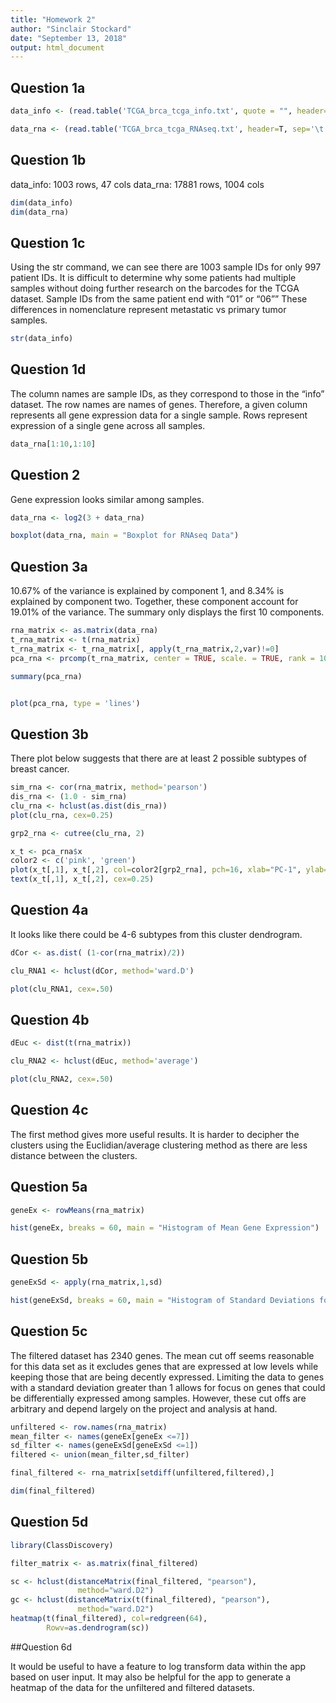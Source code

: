 ---
title: "Homework 2"
author: "Sinclair Stockard"
date: "September 13, 2018"
output: html_document
---

## Question 1a

```{r}

data_info <- (read.table('TCGA_brca_tcga_info.txt', quote = "", header=T, sep='\t'))

data_rna <- (read.table('TCGA_brca_tcga_RNAseq.txt', header=T, sep='\t',row.names = 1))
```


## Question 1b

data_info: 1003 rows, 47 cols
data_rna: 17881 rows, 1004 cols


```{r}
dim(data_info)
dim(data_rna)
```

## Question 1c

Using the str command, we can see there are 1003 sample IDs for only 997 patient IDs. It is difficult to determine why some patients had multiple samples without doing further research on the barcodes for the TCGA dataset. Sample IDs from the same patient end with "01" or "06"" These differences in nomenclature represent metastatic vs primary tumor samples. 

```{r}
str(data_info)
```

## Question 1d

The column names are sample IDs, as they correspond to those in the "info" dataset. The row names are names of genes. Therefore, a given column represents all gene expression data for a single sample. Rows represent expression of a single gene across all samples. 

```{r}
data_rna[1:10,1:10]

```

## Question 2

Gene expression looks similar among samples. 

```{r}

data_rna <- log2(3 + data_rna)

boxplot(data_rna, main = "Boxplot for RNAseq Data")

```

## Question 3a

10.67% of the variance is explained by component 1, and 8.34% is explained by component two. Together, these component account for 19.01% of the variance. The summary only displays the first 10 components.

```{r}

rna_matrix <- as.matrix(data_rna)
t_rna_matrix <- t(rna_matrix)
t_rna_matrix <- t_rna_matrix[, apply(t_rna_matrix,2,var)!=0]
pca_rna <- prcomp(t_rna_matrix, center = TRUE, scale. = TRUE, rank = 10)

summary(pca_rna)


plot(pca_rna, type = 'lines')

```

## Question 3b

There plot below suggests that there are at least 2 possible subtypes of breast cancer.

```{r}

sim_rna <- cor(rna_matrix, method='pearson') 
dis_rna <- (1.0 - sim_rna)
clu_rna <- hclust(as.dist(dis_rna)) 
plot(clu_rna, cex=0.25) 

grp2_rna <- cutree(clu_rna, 2)

x_t <- pca_rna$x 
color2 <- c('pink', 'green')
plot(x_t[,1], x_t[,2], col=color2[grp2_rna], pch=16, xlab="PC-1", ylab="PC-2") 
text(x_t[,1], x_t[,2], cex=0.25)


```


## Question 4a

It looks like there could be 4-6 subtypes from this cluster dendrogram.

```{r}

dCor <- as.dist( (1-cor(rna_matrix)/2))

clu_RNA1 <- hclust(dCor, method='ward.D')

plot(clu_RNA1, cex=.50)

```

## Question 4b


```{r}

dEuc <- dist(t(rna_matrix))

clu_RNA2 <- hclust(dEuc, method='average')

plot(clu_RNA2, cex=.50)

```

## Question 4c

The first method gives more useful results. It is harder to decipher the clusters using the Euclidian/average clustering method as there are less distance between the clusters.

## Question 5a

```{r}

geneEx <- rowMeans(rna_matrix)

hist(geneEx, breaks = 60, main = "Histogram of Mean Gene Expression")
```

## Question 5b


```{r}

geneExSd <- apply(rna_matrix,1,sd)

hist(geneExSd, breaks = 60, main = "Histogram of Standard Deviations for Gene Expression")
```

## Question 5c

The filtered dataset has 2340 genes. The mean cut off seems reasonable for this data set as it excludes genes that are expressed at low levels while keeping those that are being decently expressed. Limiting the data to genes with a standard deviation greater than 1 allows for focus on genes that could be differentially expressed among samples. However, these cut offs are arbitrary and depend largely on the project and analysis at hand. 

```{r}

unfiltered <- row.names(rna_matrix)
mean_filter <- names(geneEx[geneEx <=7])
sd_filter <- names(geneExSd[geneExSd <=1])
filtered <- union(mean_filter,sd_filter)

final_filtered <- rna_matrix[setdiff(unfiltered,filtered),]

dim(final_filtered)

```

## Question 5d

```{r}

library(ClassDiscovery)

filter_matrix <- as.matrix(final_filtered)

sc <- hclust(distanceMatrix(final_filtered, "pearson"),
               method="ward.D2")
gc <- hclust(distanceMatrix(t(final_filtered), "pearson"), 
               method="ward.D2")
heatmap(t(final_filtered), col=redgreen(64),
        Rowv=as.dendrogram(sc))

```

##Question 6d

It would be useful to have a feature to log transform data within the app based on user input. It may also be helpful for the app to generate a heatmap of the data for the unfiltered and filtered datasets.